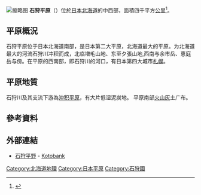 [[File:Sapporo_metropolitan_area.jpg|缩略图]]
'''石狩平原'''（{{Lang-ja|石狩平野}}）位於[[日本|日本]][[北海道|北海道]]的中西部，面積四千平方[[公里|公里]]<ref>{{Cite web|title=石狩平野とは|url=https://kotobank.jp/word/%E7%9F%B3%E7%8B%A9%E5%B9%B3%E9%87%8E-30488|access-date=2022-03-29|work=コトバンク|language=ja}}</ref>。

== 平原概況 ==
石狩平原位于日本北海道南部，是日本第二大平原，北海道最大的平原。为北海道最大的河流石狩川冲积而成，北临増毛山地、东至夕張山地,西南与余市岳、恵庭岳与傍。在平原的西南部，即石狩川的河口，有日本第四大城市[[札幌|札幌]]。

== 平原地質==
石狩川及其支流下游為[[沖积平原|沖积平原]]，有大片低湿泥炭地。 平原南部[[火山灰|火山灰]]土广布。

== 參考資料 ==
{{Reflist}}

== 外部連結 ==
* [https://kotobank.jp/word/石狩平野 石狩平野] - [[Kotobank|Kotobank]]{{Language icon|ja}}
{{日本平原}}
[[Category:北海道地理|Category:北海道地理]]
[[Category:日本平原|Category:日本平原]]
[[Category:石狩國|Category:石狩國]]